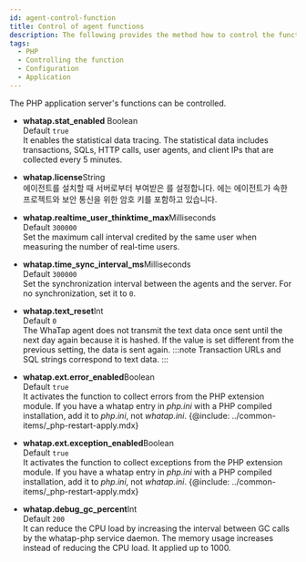 ```yaml
---
id: agent-control-function
title: Control of agent functions
description: The following provides the method how to control the functions of the application server.
tags:
  - PHP
  - Controlling the function
  - Configuration
  - Application
---
```


The PHP application server's functions can be controlled.

-   **whatap.stat_enabled** <span class='type'>Boolean</span><br/>
    Default `true`<br/>
      It enables the statistical data tracing. The statistical data includes transactions, SQLs, HTTP calls, user agents, and client IPs that are collected every 5 minutes.

-   **whatap.license**<span class='type'>String</span><br/>
      에이전트를 설치할 때 서버로부터 부여받은 를 설정합니다. 에는 에이전트가 속한 프로젝트와 보안 통신을 위한 암호 키를 포함하고 있습니다.

-   **whatap.realtime_user_thinktime_max**<span class='type'>Milliseconds</span><br/>
      Default `300000`<br/>
      Set the maximum call interval credited by the same user when measuring the number of real-time users.

-   **whatap.time_sync_interval_ms**<span class='type'>Milliseconds</span><br/>
    Default `300000`<br/>
    Set the synchronization interval between the agents and the server. For no synchronization, set it to `0`.

-   **whatap.text_reset**<span class='type'>Int</span><br/>
        Default `0`<br/>
        The WhaTap agent does not transmit the text data once sent until the next day again because it is hashed. If the value is set different from the previous setting, the data is sent again.
    :::note
    Transaction URLs and SQL strings correspond to text data.
    :::

-   **whatap.ext.error_enabled**<span class='type'>Boolean</span><br/>
        Default `true`<br/>
        It activates the function to collect errors from the PHP extension module. If you have a whatap entry in _php.ini_ with a PHP compiled installation, add it to _php.ini_, not _whatap.ini_.
    {@include: ../common-items/_php-restart-apply.mdx}

-   **whatap.ext.exception_enabled**<span class='type'>Boolean</span><br/>
        Default `true`<br/>
        It activates the function to collect exceptions from the PHP extension module. If you have a whatap entry in _php.ini_ with a PHP compiled installation, add it to _php.ini_, not _whatap.ini_.
    {@include: ../common-items/_php-restart-apply.mdx}

-   **whatap.debug_gc_percent**<span class='type'>Int</span><br/>
      Default `200`<br/> 
      It can reduce the CPU load by increasing the interval between GC calls by the whatap-php service daemon. The memory usage increases instead of reducing the CPU load. It applied up to 1000.
